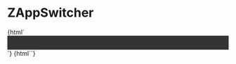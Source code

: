 
<Meta title="Navigation/ZAppSwitcher" component="z-app-switcher" />

# ZAppSwitcher

<Preview>
  <Story name="ZAppSwitcher-dark-(default)">
    {html`<div style="background-color: rgb(51, 51, 51); padding:16px;">
      <z-app-switcher></z-app-switcher>
    </div>`}
  </Story>
  <Story name="ZAppSwitcher-light">
    {html`<z-app-switcher
      theme="${text("theme", "light")}"></z-app-switcher>`}
  </Story>
</Preview>

<Props of="z-app-switcher" />


